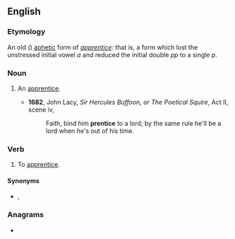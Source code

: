 {{also|Prentice|'prentice}}
==English==

===Etymology===
An old ({{etyl|enm|en}}) [[aphetic]] form of ''[[apprentice]]'': that is, a form which lost the unstressed initial vowel ''a'' and reduced the initial double ''pp'' to a single ''p''.

===Noun===
{{en-noun}}

# {{lb|en|obsolete}} An [[apprentice]].
#* '''1682''', John Lacy, ''Sir Hercules Buffoon, or The Poetical Squire'', Act II, scene iv,
#*: Faith, bind him '''prentice''' to a lord; by the same rule he'll be a lord when he's out of his time.

===Verb===
{{en-verb|prentic}}

# {{lb|en|transitive|obsolete}} To [[apprentice]].

====Synonyms====
* {{sense|noun, verb}} {{l|en|apprentice}}, {{l|en|'prentice}}

===Anagrams===
* {{anagrams|en|terpenic}}